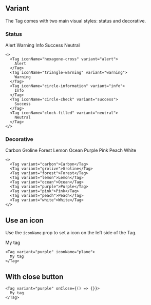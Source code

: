 
## Variant

The Tag comes with two main visual styles: status and decorative.

### Status

<Preview>
  <Tag iconName="hexagone-cross" variant="alert">
    Alert
  </Tag>
  <Tag iconName="triangle-warning" variant="warning">
    Warning
  </Tag>
  <Tag iconName="circle-information" variant="info">
    Info
  </Tag>
  <Tag iconName="circle-check" variant="success">
    Success
  </Tag>
  <Tag iconName="clock-filled" variant="neutral">
    Neutral
  </Tag>
</Preview>

```tsx
<>
  <Tag iconName="hexagone-cross" variant="alert">
    Alert
  </Tag>
  <Tag iconName="triangle-warning" variant="warning">
    Warning
  </Tag>
  <Tag iconName="circle-information" variant="info">
    Info
  </Tag>
  <Tag iconName="circle-check" variant="success">
    Success
  </Tag>
  <Tag iconName="clock-filled" variant="neutral">
    Neutral
  </Tag>
</>
```

### Decorative

<Preview>
  <Tag variant="carbon">Carbon</Tag>
  <Tag variant="grolive">Groline</Tag>
  <Tag variant="forest">Forest</Tag>
  <Tag variant="lemon">Lemon</Tag>
  <Tag variant="ocean">Ocean</Tag>
  <Tag variant="purple">Purple</Tag>
  <Tag variant="pink">Pink</Tag>
  <Tag variant="peach">Peach</Tag>
  <Tag variant="white">White</Tag>
</Preview>

```tsx
<>
  <Tag variant="carbon">Carbon</Tag>
  <Tag variant="grolive">Groline</Tag>
  <Tag variant="forest">Forest</Tag>
  <Tag variant="lemon">Lemon</Tag>
  <Tag variant="ocean">Ocean</Tag>
  <Tag variant="purple">Purple</Tag>
  <Tag variant="pink">Pink</Tag>
  <Tag variant="peach">Peach</Tag>
  <Tag variant="white">White</Tag>
</>
```

## Use an icon

Use the `iconName` prop to set a icon on the left side of the Tag.

<Preview>
  <Tag variant="purple" iconName="plane">
    My tag
  </Tag>
</Preview>

```tsx
<Tag variant="purple" iconName="plane">
  My tag
</Tag>
```

## With close button

<Preview>
  <Demo />
</Preview>

```tsx
<Tag variant="purple" onClose={() => {}}>
  My tag
</Tag>
```

